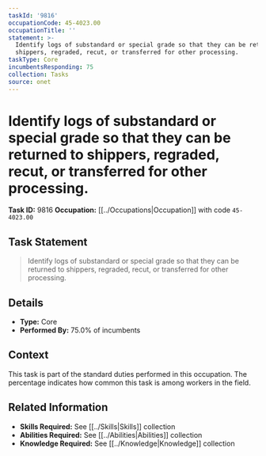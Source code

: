 ```yaml
---
taskId: '9816'
occupationCode: 45-4023.00
occupationTitle: ''
statement: >-
  Identify logs of substandard or special grade so that they can be returned to
  shippers, regraded, recut, or transferred for other processing.
taskType: Core
incumbentsResponding: 75
collection: Tasks
source: onet
---
```

# Identify logs of substandard or special grade so that they can be returned to shippers, regraded, recut, or transferred for other processing.

**Task ID:** 9816
**Occupation:** [[../Occupations|Occupation]] with code `45-4023.00`

## Task Statement

> Identify logs of substandard or special grade so that they can be returned to shippers, regraded, recut, or transferred for other processing.

## Details

- **Type:** Core
- **Performed By:** 75.0% of incumbents

## Context

This task is part of the standard duties performed in this occupation. The percentage indicates how common this task is among workers in the field.

## Related Information

- **Skills Required:** See [[../Skills|Skills]] collection
- **Abilities Required:** See [[../Abilities|Abilities]] collection
- **Knowledge Required:** See [[../Knowledge|Knowledge]] collection
